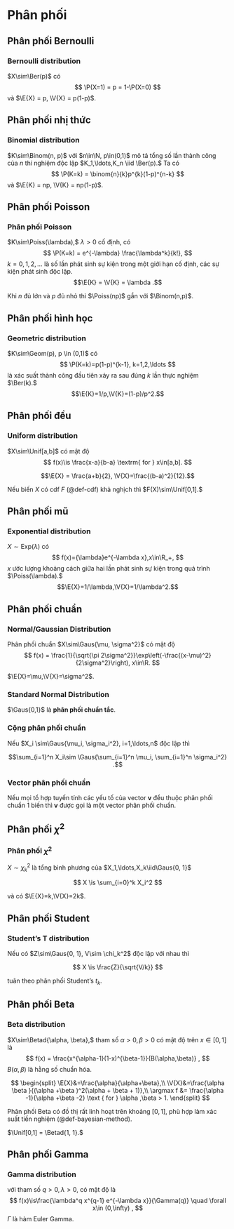# Phân phối

## Phân phối Bernoulli
::: {#def-bernoulli}
### Bernoulli distribution
$X\sim\Ber(p)$
có
$$
\P(X=1) = p = 1-\P(X=0)
$$
và
$\E{X} = p, \V{X} = p(1-p)$.
:::

## Phân phối nhị thức
::: {#def-binomial}
### Binomial distribution
$K\sim\Binom(n, p)$
với $n\in\N, p\in(0,1)$
mô tả tổng số lần thành công
của $n$ thí nghiệm độc lập
$K_1,\ldots,K_n \iid \Ber(p).$
Ta có
$$
\P(K=k) = \binom{n}{k}p^{k}(1-p)^{n-k}
$$
và
$\E{K} = np, \V{K} = np(1-p)$.
:::

## Phân phối Poisson
:::{#def-poisson}
### Phân phối Poisson
$K\sim\Poiss(\lambda),$
$\lambda > 0$ cố định,
có
$$
\P(K=k) = e^{-\lambda}
\frac{\lambda^k}{k!},
$$
$k=0,1,2,\ldots$ là số lần phát sinh sự kiện trong một giới hạn cố định,
các sự kiện phát sinh độc lập.
$$\E{K} = \V{K} = \lambda
.$$
:::

Khi $n$ đủ lớn và $p$ đủ nhỏ thì
$\Poiss(np)$ gần với $\Binom(n,p)$.

## Phân phối hình học

:::{#def-geomdist}
### Geometric distribution
$K\sim\Geom(p), p \in (0,1)$
có
$$
\P(K=k)=p(1-p)^{k-1}, k=1,2,\ldots
$$
là xác suất thành công đầu tiên xảy ra sau đúng $k$ lần thực nghiệm
$\Ber(k).$
$$\E{K}=1/p,\V{K}=(1-p)/p^2.$$

:::

## Phân phối đều
:::{#def-uniform}
### Uniform distribution
$X\sim\Unif[a,b]$ có mật độ
$$
f(x)\is
\frac{x-a}{b-a}
\textrm{ for }
x\in[a,b].
$$
:::
:::{.remark}
$$\E{X} = \frac{a+b}{2}, \V{X}=\frac{(b-a)^2}{12}.$$
:::

:::{.remark}
Nếu biến $X$ có cdf $F$ (@def-cdf) khả nghịch thì
$F(X)\sim\Unif[0,1].$
:::

## Phân phối mũ
:::{#def-expdist}
### Exponential distribution
$X\sim\text{Exp}(\lambda)$
có
$$
f(x)={\lambda}e^{-\lambda x},x\in\R_+,
$$
$x$ ước lượng khoảng cách giữa hai lần phát sinh
sự kiện trong quá trình $\Poiss(\lambda).$
$$\E{X}=1/\lambda,\V{X}=1/\lambda^2.$$
:::

## Phân phối chuẩn
:::{#def-gaussian}
### Normal/Gaussian Distribution
Phân phối chuẩn
$X\sim\Gaus{\mu, \sigma^2}$ có
mật độ
$$
f(x) =
\frac{1}{\sqrt{\pi 2\sigma^2}}\exp\left(-\frac{(x-\mu)^2}{2\sigma^2}\right),
x\in\R.
$$
:::
:::{.remark}
$\E{X}=\mu,\V{X}=\sigma^2$.
:::
:::{#def-standard-normal-dist}
### Standard Normal Distribution
$\Gaus{0,1}$ là **phân phối chuẩn tắc**.
:::

:::{#thm-sum-gaussian}
### Cộng phân phối chuẩn
Nếu
$X_i \sim\Gaus{\mu_i, \sigma_i^2}, i=1,\ldots,n$
độc lập thì

$$\sum_{i=1}^n X_i\sim
\Gaus{\sum_{i=1}^n \mu_i, \sum_{i=1}^n \sigma_i^2}
.$$
:::

:::{#def-normal-vector}
### Vector phân phối chuẩn
Nếu mọi tổ hợp tuyến tính các yếu tố của
vector $\boldsymbol{v}$ đều
thuộc phân phối chuẩn 1 biến thì
$\boldsymbol{v}$
được gọi là một vector phân phối chuẩn.
:::

## Phân phối $\chi^2$
:::{#def-chi-dist}
### Phân phối $\chi^2$
$X\sim\chi_k^2$ là
tổng bình phương của
$X_1,\ldots,X_k\iid\Gaus{0, 1}$

$$
X \is \sum_{i=0}^k X_i^2
$$

và có
$\E{X}=k,\V{X}=2k$.
:::

## Phân phối Student
:::{#def-student-dist}
### Student's T distribution

Nếu có $Z\sim\Gaus{0, 1}, V\sim \chi_k^2$ độc lập với nhau thì

$$
X \is \frac{Z}{\sqrt{V/k}}
$$

tuân theo phân phối Student's $t_k$.
:::

## Phân phối Beta
:::{#def-beta-dist}
### Beta distribution
$X\sim\Betad{\alpha, \beta},$
tham số
$\alpha>0,\beta>0$
có mật độ trên $x\in [0,1]$ là
$$
f(x) = \frac{x^{\alpha-1}(1-x)^{\beta-1}}{B(\alpha,\beta)}
,
$$
$B(\alpha,\beta)$ là hằng số chuẩn hóa.
:::
:::{.remark}
$$
\begin{split}
\E{X}&=\frac{\alpha}{\alpha+\beta},\\
\V{X}&=\frac{\alpha \beta }{(\alpha +\beta )^2(\alpha + \beta + 1)},\\
\argmax f &= \frac{\alpha -1}{\alpha +\beta -2} \text { for } \alpha ,\beta > 1.
\end{split}
$$
:::

:::{.remark}
Phân phối Beta có đồ thị rất linh hoạt trên khoảng $[0,1],$
phù hợp làm xác suất tiền nghiệm (@def-bayesian-method).
:::

:::{#exm-unif-beta}
$\Unif[0,1] = \Betad{1, 1}.$
:::

## Phân phối Gamma

:::{#def-gamma-dist}
### Gamma distribution
với tham số $q>0, \lambda>0,$
có mật độ là
$$
f(x)\is\frac{\lambda^q x^{q-1} e^{-\lambda x}}{\Gamma(q)}
 \quad \forall
x\in (0,\infty)
,
$$
$\Gamma$ là hàm Euler Gamma.
:::
